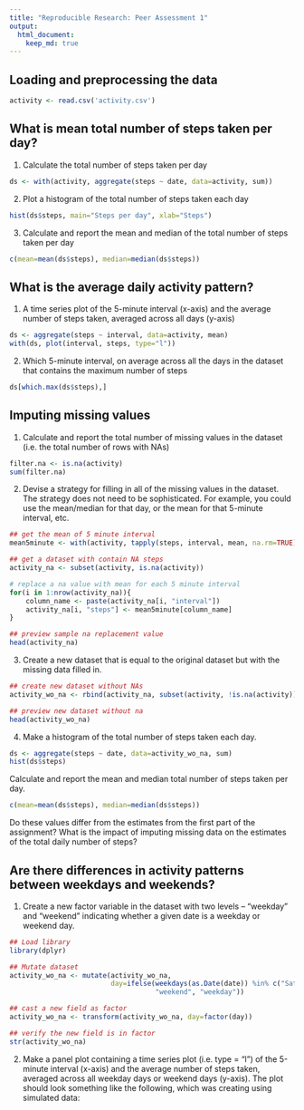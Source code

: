 ```yaml
---
title: "Reproducible Research: Peer Assessment 1"
output: 
  html_document:
    keep_md: true
---
```



## Loading and preprocessing the data

```r
activity <- read.csv('activity.csv')
```


## What is mean total number of steps taken per day?

1. Calculate the total number of steps taken per day
```r
ds <- with(activity, aggregate(steps ~ date, data=activity, sum))
```

2. Plot a histogram of the total number of steps taken each day
```r
hist(ds$steps, main="Steps per day", xlab="Steps")
```

3. Calculate and report the mean and median of the total number of steps taken per day
```r
c(mean=mean(ds$steps), median=median(ds$steps))
```

## What is the average daily activity pattern?

1. A time series plot of the 5-minute interval (x-axis) and the average number of steps taken, averaged across all days (y-axis)
```r
ds <- aggregate(steps ~ interval, data=activity, mean)
with(ds, plot(interval, steps, type="l"))
```

2. Which 5-minute interval, on average across all the days in the dataset that contains the maximum number of steps
```r
ds[which.max(ds$steps),]
```

## Imputing missing values

1. Calculate and report the total number of missing values in the dataset (i.e. the total number of rows with NAs)

```r
filter.na <- is.na(activity)
sum(filter.na)
```

2. Devise a strategy for filling in all of the missing values in the dataset. The strategy does not need to be sophisticated. For example, you could use the mean/median for that day, or the mean for that 5-minute interval, etc.

```r
## get the mean of 5 minute interval
mean5minute <- with(activity, tapply(steps, interval, mean, na.rm=TRUE))

## get a dataset with contain NA steps
activity_na <- subset(activity, is.na(activity))

# replace a na value with mean for each 5 minute interval
for(i in 1:nrow(activity_na)){
    column_name <- paste(activity_na[i, "interval"])
    activity_na[i, "steps"] <- mean5minute[column_name]
}

## preview sample na replacement value
head(activity_na)
```

3. Create a new dataset that is equal to the original dataset but with the missing data filled in.

```r
## create new dataset without NAs
activity_wo_na <- rbind(activity_na, subset(activity, !is.na(activity)))

## preview new dataset without na
head(activity_wo_na)
```

4. Make a histogram of the total number of steps taken each day.

```r
ds <- aggregate(steps ~ date, data=activity_wo_na, sum)
hist(ds$steps)
```

Calculate and report the mean and median total number of steps taken per day.
```r
c(mean=mean(ds$steps), median=median(ds$steps))
```

Do these values differ from the estimates from the first part of the assignment? What is the impact of imputing missing data on the estimates of the total daily number of steps?

## Are there differences in activity patterns between weekdays and weekends?

1. Create a new factor variable in the dataset with two levels – “weekday” and “weekend” indicating whether a given date is a weekday or weekend day.

```r
## Load library
library(dplyr)

## Mutate dataset
activity_wo_na <- mutate(activity_wo_na, 
                         day=ifelse(weekdays(as.Date(date)) %in% c("Saturday", "Sunday"), 
                                    "weekend", "weekday"))

## cast a new field as factor
activity_wo_na <- transform(activity_wo_na, day=factor(day))

## verify the new field is in factor
str(activity_wo_na)
```

2. Make a panel plot containing a time series plot (i.e. type = "l") of the 5-minute interval (x-axis) and the average number of steps taken, averaged across all weekday days or weekend days (y-axis). The plot should look something like the following, which was creating using simulated data:
